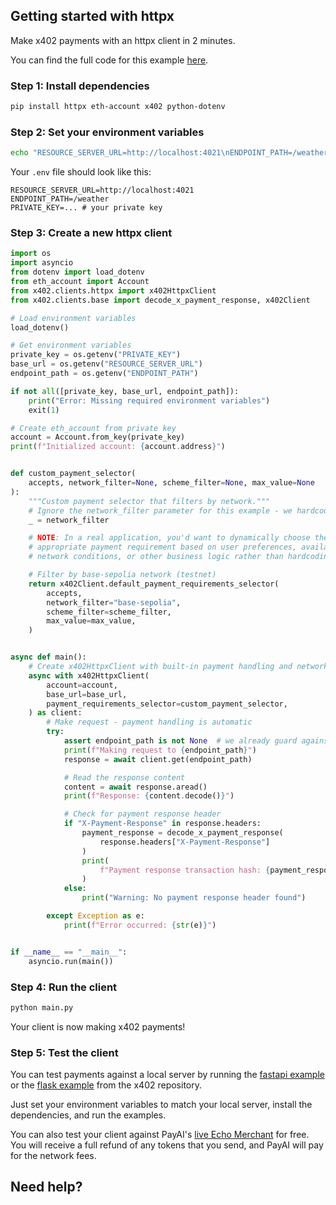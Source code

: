 
## Getting started with httpx

Make x402 payments with an httpx client in 2 minutes.

<Note>You can find the full code for this example [here](https://github.com/coinbase/x402/tree/main/examples/python/clients/httpx).</Note>

### Step 1: Install dependencies

```bash
pip install httpx eth-account x402 python-dotenv
```

### Step 2: Set your environment variables

```bash
echo "RESOURCE_SERVER_URL=http://localhost:4021\nENDPOINT_PATH=/weather\nPRIVATE_KEY=..." > .env
```

Your `.env` file should look like this:

```
RESOURCE_SERVER_URL=http://localhost:4021
ENDPOINT_PATH=/weather
PRIVATE_KEY=... # your private key
```

### Step 3: Create a new httpx client

```python main.py lines icon="python"
import os
import asyncio
from dotenv import load_dotenv
from eth_account import Account
from x402.clients.httpx import x402HttpxClient
from x402.clients.base import decode_x_payment_response, x402Client

# Load environment variables
load_dotenv()

# Get environment variables
private_key = os.getenv("PRIVATE_KEY")
base_url = os.getenv("RESOURCE_SERVER_URL")
endpoint_path = os.getenv("ENDPOINT_PATH")

if not all([private_key, base_url, endpoint_path]):
    print("Error: Missing required environment variables")
    exit(1)

# Create eth_account from private key
account = Account.from_key(private_key)
print(f"Initialized account: {account.address}")


def custom_payment_selector(
    accepts, network_filter=None, scheme_filter=None, max_value=None
):
    """Custom payment selector that filters by network."""
    # Ignore the network_filter parameter for this example - we hardcode base-sepolia
    _ = network_filter

    # NOTE: In a real application, you'd want to dynamically choose the most
    # appropriate payment requirement based on user preferences, available funds,
    # network conditions, or other business logic rather than hardcoding a network.

    # Filter by base-sepolia network (testnet)
    return x402Client.default_payment_requirements_selector(
        accepts,
        network_filter="base-sepolia",
        scheme_filter=scheme_filter,
        max_value=max_value,
    )


async def main():
    # Create x402HttpxClient with built-in payment handling and network filtering
    async with x402HttpxClient(
        account=account,
        base_url=base_url,
        payment_requirements_selector=custom_payment_selector,
    ) as client:
        # Make request - payment handling is automatic
        try:
            assert endpoint_path is not None  # we already guard against None above
            print(f"Making request to {endpoint_path}")
            response = await client.get(endpoint_path)

            # Read the response content
            content = await response.aread()
            print(f"Response: {content.decode()}")

            # Check for payment response header
            if "X-Payment-Response" in response.headers:
                payment_response = decode_x_payment_response(
                    response.headers["X-Payment-Response"]
                )
                print(
                    f"Payment response transaction hash: {payment_response['transaction']}"
                )
            else:
                print("Warning: No payment response header found")

        except Exception as e:
            print(f"Error occurred: {str(e)}")


if __name__ == "__main__":
    asyncio.run(main())
```

### Step 4: Run the client

```bash
python main.py
```

<Check>
  Your client is now making x402 payments!
</Check>

### Step 5: Test the client

You can test payments against a local server by running the [fastapi example](https://github.com/coinbase/x402/tree/main/examples/python/servers/fastapi) or the [flask example](https://github.com/coinbase/x402/tree/main/examples/python/servers/flask) from the x402 repository.  

Just set your environment variables to match your local server, install the dependencies, and run the examples.

<Note>You can also test your client against PayAI's [live Echo Merchant](https://x402.payai.network) for free. You will receive a full refund of any tokens that you send, and PayAI will pay for the network fees.</Note>

## Need help?

<DiscordHelpCard />